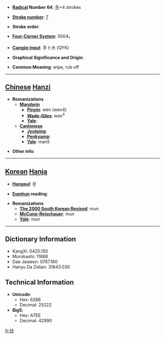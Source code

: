 * '''[[Wiktionary:Chinese radical index| Radical]] Number 64''': [[Wiktionary:Chinese radical index 手|手]]+4 strokes

* '''[[Wiktionary:Chinese total strokes index|Stroke number]]''': [[Wiktionary:Chinese total strokes index 7|7]]

* '''Stroke order''': 

* '''[[Wiktionary:Chinese four corner index|Four-Corner System]]''': 5004<sub>1</sub>

* '''[[Wiktionary:Chinese Cangjie index|Cangjie input]]''': 手卜大 (QYK)

* '''Graphical Significance and Origin''': 

* '''Common Meaning''': wipe, rub off

----

== [[Chinese]] [[Hanzi]] ==

* '''Romanizations'''
** '''[[Mandarin]]'''
*** '''[[Pinyin]]''': wèn (wen4)
*** '''[[Wade-Giles]]''': wen<sup>4</sup>
*** '''[[Yale]]''': 
** '''[[Cantonese]]'''
*** '''[[Jyutping]]''':
*** '''[[Penkyamp]]''': 
*** '''[[Yale]]''': man5

* '''Other info''': 

----

== [[Korean]] [[Hanja]] ==

* '''[[Hangeul]]''': 문

* '''[[Eumhun]] reading''': 

* '''Romanizations'''
** '''[[The 2000 South Korean Revised Romanization|The 2000 South Korean Revised]]''': mun
** '''[[McCune-Reischauer]]''': mun
** '''[[Yale]]''': mun

----

== Dictionary Information ==

* KangXi: 0420.150
* Morobashi: 11868
* Dae Jaweon: 0767.160
* Hanyu Da Zidian: 31843.030

== Technical Information ==

* '''Unicode''':
** Hex: 6286
** Decimal: 25222
* '''Big5''':
** Hex: A7EE
** Decimal: 42990

[[fr:抆]]